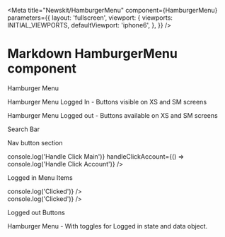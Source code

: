 
<Meta
  title="Newskit/HamburgerMenu"
  component={HamburgerMenu}
  parameters={{
    layout: 'fullscreen',
    viewport: {
      viewports: INITIAL_VIEWPORTS,
      defaultViewport: 'iphone6',
    },
  }}
/>

# Markdown HamburgerMenu component

Hamburger Menu

<Canvas>
  <Story name="Hamburger Menu">
    <ThemeProvider theme={TimesWebLightTheme}>
      <HamburgerMenu data={data} isLoggedIn={boolean('Is logged in', false)} />
    </ThemeProvider>
  </Story>
</Canvas>

Hamburger Menu Logged In - Buttons visible on XS and SM screens

<Canvas>
  <Story name="HamburgerMenu Logged in">
    <ThemeProvider theme={TimesWebLightTheme}>
      <HamburgerMenu data={data} isLoggedIn={true} />
    </ThemeProvider>
  </Story>
</Canvas>

Hamburger Menu Logged out -  Buttons available on XS and SM screens

<Canvas>
  <Story name="HamburgerMenu Logged out">
    <ThemeProvider theme={TimesWebLightTheme}>
      <HamburgerMenu data={data} isLoggedIn={false} />
    </ThemeProvider>
  </Story>
</Canvas>

Search Bar

<Canvas>
  <Story name="Search Bar">
    <ThemeProvider theme={TimesWebLightTheme}>
      <SearchBar />
    </ThemeProvider>
  </Story>
</Canvas>

Nav button section 

<Canvas>
   <Story name="Nav Button Section">
    <ThemeProvider theme={TimesWebLightTheme}>
      <NavButtonSection loggedIn={boolean('Is logged in', false)} handleClickMain={() => console.log('Handle Click Main')} handleClickAccount={() => console.log('Handle Click Account')} />
    </ThemeProvider>
  </Story>
</Canvas>

Logged in Menu Items

<Canvas>
  <Story name="Logged In menu items">
    <div style={{ padding: '12px', backgroundColor: 'red'}}>
    <ThemeProvider theme={TimesWebLightTheme}>
      <LoggedInMenuItem selected={"Active"} title="Active" handleClick={() => console.log('Clicked')} />
        <div style={{ height: '8px'}}></div>
      <LoggedInMenuItem title="Inactive" handleClick={() => console.log('Clicked')} />
    </ThemeProvider>
    </div>
  </Story>
</Canvas>

Logged out Buttons

<Canvas>
  <Story name="Logged Out Buttons">
    <ThemeProvider theme={TimesWebLightTheme}>
      <LoggedOutNavButton title="Primary" preset="buttonSolidPrimary" />
        <div style={{ height: '8px'}}></div>
      <LoggedOutNavButton title="Secondary" preset="buttonSolidSecondary" />
    </ThemeProvider>
  </Story>
</Canvas>

Hamburger Menu - With toggles for Logged in state and data object.

<Canvas>
  <Story name="HamburgerMenu - Data edit">
    <ThemeProvider theme={TimesWebLightTheme}>
      <HamburgerMenu data={object('data', data)} isLoggedIn={boolean('Is logged in', false)} />
    </ThemeProvider>
  </Story>
</Canvas>